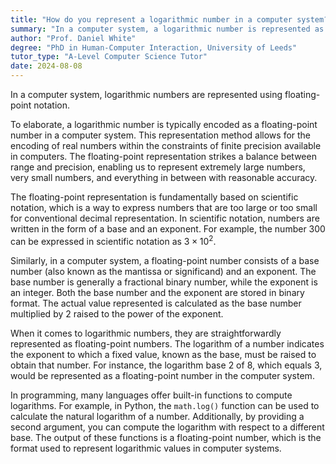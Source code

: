 ```yaml
---
title: "How do you represent a logarithmic number in a computer system?"
summary: "In a computer system, a logarithmic number is represented as a floating-point number."
author: "Prof. Daniel White"
degree: "PhD in Human-Computer Interaction, University of Leeds"
tutor_type: "A-Level Computer Science Tutor"
date: 2024-08-08
---
```


In a computer system, logarithmic numbers are represented using floating-point notation.

To elaborate, a logarithmic number is typically encoded as a floating-point number in a computer system. This representation method allows for the encoding of real numbers within the constraints of finite precision available in computers. The floating-point representation strikes a balance between range and precision, enabling us to represent extremely large numbers, very small numbers, and everything in between with reasonable accuracy.

The floating-point representation is fundamentally based on scientific notation, which is a way to express numbers that are too large or too small for conventional decimal representation. In scientific notation, numbers are written in the form of a base and an exponent. For example, the number $300$ can be expressed in scientific notation as $3 \times 10^2$.

Similarly, in a computer system, a floating-point number consists of a base number (also known as the mantissa or significand) and an exponent. The base number is generally a fractional binary number, while the exponent is an integer. Both the base number and the exponent are stored in binary format. The actual value represented is calculated as the base number multiplied by $2$ raised to the power of the exponent.

When it comes to logarithmic numbers, they are straightforwardly represented as floating-point numbers. The logarithm of a number indicates the exponent to which a fixed value, known as the base, must be raised to obtain that number. For instance, the logarithm base $2$ of $8$, which equals $3$, would be represented as a floating-point number in the computer system.

In programming, many languages offer built-in functions to compute logarithms. For example, in Python, the `math.log()` function can be used to calculate the natural logarithm of a number. Additionally, by providing a second argument, you can compute the logarithm with respect to a different base. The output of these functions is a floating-point number, which is the format used to represent logarithmic values in computer systems.
    